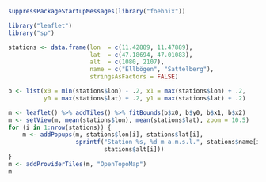 
```r
suppressPackageStartupMessages(library("foehnix"))
```



```r
library("leaflet")
library("sp")

stations <- data.frame(lon  = c(11.42889, 11.47889),
                       lat  = c(47.18694, 47.01083),
                       alt  = c(1080, 2107),
                       name = c("Ellbögen", "Sattelberg"),
                       stringsAsFactors = FALSE)

b <- list(x0 = min(stations$lon) - .2, x1 = max(stations$lon) + .2,
          y0 = max(stations$lat) + .2, y1 = max(stations$lat) + .2)

m <- leaflet() %>% addTiles() %>% fitBounds(b$x0, b$y0, b$x1, b$x2)
m <- setView(m, mean(stations$lon), mean(stations$lat), zoom = 10.5)
for (i in 1:nrow(stations)) {
    m <- addPopups(m, stations$lon[i], stations$lat[i],
                   sprintf("Station %s, %d m a.m.s.l.", stations$name[i],
                           stations$alt[i]))
}
m <- addProviderTiles(m, "OpenTopoMap")
m
```
